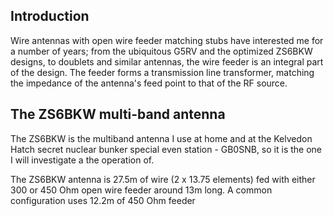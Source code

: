 
== Introduction ==

Wire antennas with open wire feeder matching stubs have interested me for a number of years; from the ubiquitous G5RV and the optimized ZS6BKW designs, to  doublets and similar antennas, the wire feeder is an integral part of the design. The feeder forms a transmission line transformer, matching the impedance of the antenna's feed point to that of the RF source.


== The ZS6BKW multi-band antenna ==

The ZS6BKW is the multiband antenna I use at home and at the Kelvedon Hatch secret nuclear bunker special even station - GB0SNB, so it is the one I will investigate a the operation of.

The ZS6BKW antenna is 27.5m of wire (2 x 13.75 elements) fed with either 300 or 450 Ohm open wire feeder around 13m long. A common configuration uses 12.2m of 450 Ohm feeder